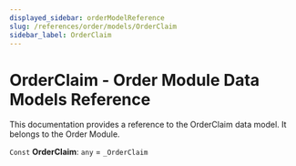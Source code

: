 ```yaml
---
displayed_sidebar: orderModelReference
slug: /references/order/models/OrderClaim
sidebar_label: OrderClaim
---
```



# OrderClaim - Order Module Data Models Reference

This documentation provides a reference to the OrderClaim data model. It belongs to the Order Module.

 `Const` **OrderClaim**: `any` = `_OrderClaim`
